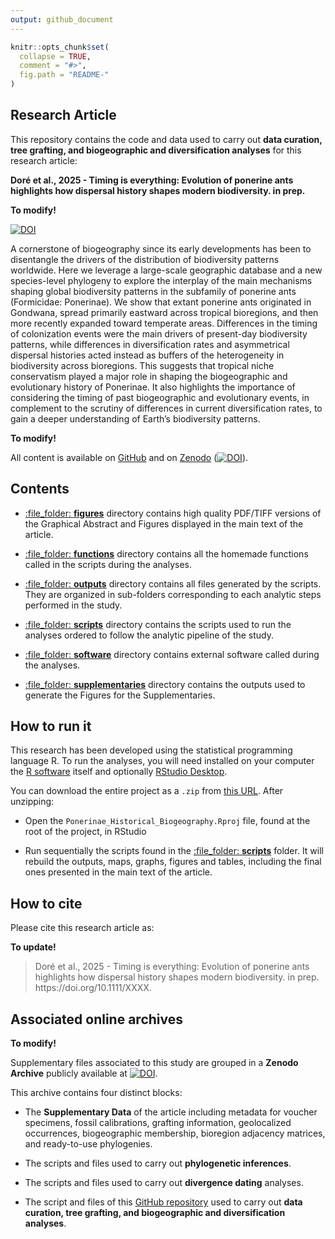 ```yaml
---
output: github_document
---
```


<!-- README.md is generated from README.Rmd. Please edit that file -->

```r
knitr::opts_chunk$set(
  collapse = TRUE,
  comment = "#>",
  fig.path = "README-"
)
```

## Research Article

This repository contains the code and data used to carry out __data curation, tree grafting, and biogeographic and diversification analyses__ for this research article:

__Doré et al., 2025 - Timing is everything: Evolution of ponerine ants highlights how dispersal history shapes modern biodiversity. in prep.__ 

__To modify!__

[![DOI](https://zenodo.org/badge/DOI/10.1111/ele.14198.svg)](https://doi.org/10.1111/ele.14198)

   A cornerstone of biogeography since its early developments has been to disentangle the drivers of the distribution of biodiversity patterns worldwide. Here we leverage a large-scale geographic database and a new species-level phylogeny to explore the interplay of the main mechanisms shaping global biodiversity patterns in the subfamily of ponerine ants (Formicidae: Ponerinae). We show that extant ponerine ants originated in Gondwana, spread primarily eastward across tropical bioregions, and then more recently expanded toward temperate areas. Differences in the timing of colonization events were the main drivers of present-day biodiversity patterns, while differences in diversification rates and asymmetrical dispersal histories acted instead as buffers of the heterogeneity in biodiversity across bioregions. This suggests that tropical niche conservatism played a major role in shaping the biogeographic and evolutionary history of Ponerinae. It also highlights the importance of considering the timing of past biogeographic and evolutionary events, in complement to the scrutiny of differences in current diversification rates, to gain a deeper understanding of Earth’s biodiversity patterns.   

__To modify!__

All content is available on [GitHub](https://github.com/MaelDore/Ponerinae_Historical_Biogeography) and on [Zenodo](https://doi.org/10.5281/zenodo.6277769)   ([![DOI](https://zenodo.org/badge/DOI/10.5281/zenodo.6277769.svg)](https://doi.org/10.5281/zenodo.6277769)).


## Contents

 - [:file_folder: **figures**](figures/) directory contains high quality PDF/TIFF versions of the Graphical Abstract and Figures displayed in the main text of the article.
 
 - [:file_folder: **functions**](functions/) directory contains all the homemade functions called in the scripts during the analyses.

 - [:file\_folder: **outputs**](outputs/) directory contains all files generated by the scripts. They are organized in sub-folders corresponding to each analytic steps performed in the study.
 
 - [:file\_folder: **scripts**](scripts/) directory contains the scripts used to run the analyses ordered to follow the analytic pipeline of the study.
 
 - [:file\_folder: **software**](software/) directory contains external software called during the analyses.
 
 - [:file\_folder: **supplementaries**](supplementaries/) directory contains the outputs used to generate the Figures for the Supplementaries.
 

## How to run it

This research has been developed using the statistical programming
language R. To run the analyses, you will need
installed on your computer the [R software](https://cloud.r-project.org/)
itself and optionally [RStudio Desktop](https://rstudio.com/products/rstudio/download/).

You can download the entire project as a `.zip` from [this URL](https://github.com/MaelDore/Ponerinae_Historical_Biogeography/zipball/master/). After unzipping:
  
  - Open the `Ponerinae_Historical_Biogeography.Rproj` file, found at the root of the project, in RStudio

  - Run sequentially the scripts found in the [:file\_folder: **scripts**](scripts/) folder. It will rebuild the outputs, maps, graphs, figures and tables, including the final ones presented in the main text of the article.


## How to cite

Please cite this research article as:
  
__To update!__

> Doré et al., 2025 - Timing is everything: Evolution of ponerine ants highlights how dispersal history shapes modern biodiversity. in prep. https://doi.org/10.1111/XXXX.


## Associated online archives

__To modify!__

Supplementary files associated to this study are grouped in a __Zenodo Archive__ publicly available at [![DOI](https://zenodo.org/badge/DOI/10.5281/zenodo.6277769.svg)](https://doi.org/10.5281/zenodo.XXXX).

This archive contains four distinct blocks:

  - The __Supplementary Data__ of the article including metadata for voucher specimens, fossil calibrations, grafting information, geolocalized occurrences, biogeographic membership, bioregion adjacency matrices, and ready-to-use phylogenies.
  
  - The scripts and files used to carry out __phylogenetic inferences__.
  
  - The scripts and files used to carry out __divergence dating__ analyses.
  
  - The script and files of this [GitHub repository](https://github.com/MaelDore/Ponerinae_Historical_Biogeography) used to carry out __data curation, tree grafting, and biogeographic and diversification analyses__.
  
  

